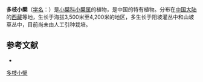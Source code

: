 {{Speciesbox
| name = 多枝小檗
| status = 
| status_system = 
| image =
| genus = Berberis
| species = multicaulis
| authority = Ying
}}

'''多枝小檗'''（[[学名|学名]]：{{lang|la|''Berberis multicaulis''}}）是[[小檗科|小檗科]][[小檗属|小檗属]]的植物，是中国的特有植物。分布在[[中国大陆|中国大陆]]的[[西藏|西藏]]等地，生长于海拔3,500米至4,200米的地区，多生长于阳坡灌丛中和山坡草丛中，目前尚未由人工引种栽培。

== 参考文献 ==
<div class="references-small">
* {{cite web| url =http://www.bioinfo.cn/db05/KmzwSpecies.php?action=view&id=1836| title =多枝小檗| work =《中国高等植物数据库全库》| publisher =中国科学院微生物研究所| author =昆明植物研究所| accessdate =2009-02-22| deadurl =yes| archiveurl =https://web.archive.org/web/20160305021118/http://www.bioinfo.cn/db05/KmzwSpecies.php?action=view&id=1836| archivedate =2016-03-05}}
</div>
{{Taxonbar|from=Q10932673}}

[[Category:小檗属|多枝小檗]]


{{植物小作品}}